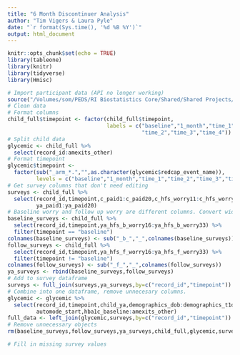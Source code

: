```yaml
---
title: "6 Month Discontinuer Analysis"
author: "Tim Vigers & Laura Pyle"
date: "`r format(Sys.time(), '%d %B %Y')`"
output: html_document
---
```


```r
knitr::opts_chunk$set(echo = TRUE)
library(tableone)
library(knitr)
library(tidyverse)
library(Hmisc)
```

```r
# Import participant data (API no longer working)
source("/Volumes/som/PEDS/RI Biostatistics Core/Shared/Shared Projects/Laura/BDC/Projects/Cari Berget/6 Month Discontinuers/Data_Raw/AdvancedClosedLoopCl_R_2019-06-24_0915.r")
# Clean data
# Format columns
child_full$timepoint <- factor(child_full$timepoint,
                               labels = c("baseline","1_month","time_1",
                                          "time_2","time_3","time_4"))
# Split child data
glycemic <- child_full %>%
  select(record_id:amexits_other)
# Format timepoint
glycemic$timepoint <- 
  factor(sub("_arm_*.","",as.character(glycemic$redcap_event_name)),
         levels = c("baseline","1_month","time_1","time_2","time_3","time_4"))
# Get survey columns that don't need editing
surveys <- child_full %>%
  select(record_id,timepoint,c_paid1:c_paid20,c_hfs_worry11:c_hfs_worry25,
         ya_paid1:ya_paid20)
# Baseline worry and follow up worry are different columns. Convert wide to long.
baseline_surveys <- child_full %>%
  select(record_id,timepoint,ya_hfs_b_worry16:ya_hfs_b_worry33) %>%
  filter(timepoint == "baseline")
colnames(baseline_surveys) <- sub("_b_","_",colnames(baseline_surveys))
follow_surveys <- child_full %>%
  select(record_id,timepoint,ya_hfs_f_worry16:ya_hfs_f_worry33) %>%
  filter(timepoint != "baseline")
colnames(follow_surveys) <- sub("_f_","_",colnames(follow_surveys))
ya_surveys <- rbind(baseline_surveys,follow_surveys)
# Add to survey dataframe
surveys <- full_join(surveys,ya_surveys,by=c("record_id","timepoint"))
# Combine into one dataframe, remove unnecesary columns.
glycemic <- glycemic %>%
  select(record_id,timepoint,child_ya,demographics_dob:demographics_t1d_duration,
         automode_start,hba1c_baseline:amexits_other)
full_data <- left_join(glycemic,surveys,by=c("record_id","timepoint"))
# Remove unnecessary objects
rm(baseline_surveys,follow_surveys,ya_surveys,child_full,glycemic,surveys)
```

```r
# Fill in missing survey values

```
